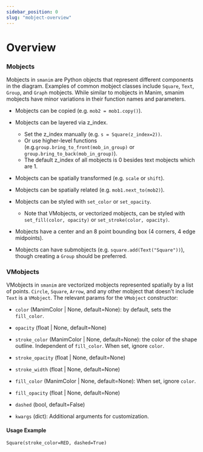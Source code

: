 ```yaml
---
sidebar_position: 0
slug: "mobject-overview"
---
```


# Overview

### Mobjects

Mobjects in `smanim` are Python objects that represent different components in the diagram.
Examples of common mobject classes include `Square`, `Text`, `Group`, and `Graph` mobjects.
While similar to mobjects in Manim, smanim mobjects have minor variations in their function names and parameters.

- Mobjects can be copied (e.g. `mob2 = mob1.copy()`).
- Mobjects can be layered via z_index.

  - Set the z_index manually (e.g. `s = Square(z_index=2))`.
  - Or use higher-level functions (e.g.`group.bring_to_front(mob_in_group)` or `group.bring_to_back(mob_in_group)`).
  - The default z_index of all mobjects is 0 besides text mobjects which are 1.

- Mobjects can be spatially transformed (e.g. `scale` or `shift`).
- Mobjects can be spatially related (e.g. `mob1.next_to(mob2)`).
- Mobjects can be styled with `set_color` or `set_opacity`.

  - Note that VMobjects, or vectorized mobjects, can be styled with `set_fill(color, opacity)` or `set_stroke(color, opacity)`.

- Mobjects have a center and an 8 point bounding box (4 corners, 4 edge midpoints).
- Mobjects can have submobjects (e.g. `square.add(Text("Square"))`), though creating a `Group` should be preferred.

### VMobjects

VMobjects in `smanim` are vectorized mobjects represented spatially by a list of points.
`Circle`, `Square`, `Arrow`, and any other mobject that doesn't include `Text` is a `VMobject`.
The relevant params for the `VMobject` constructor:

- `color` (ManimColor | None, default=None): by default, sets the `fill_color`.
- `opacity` (float | None, default=None)
- `stroke_color` (ManimColor | None, default=None): the color of the shape outline. Independent of `fill_color`. When set, ignore `color`.
- `stroke_opacity` (float | None, default=None)
- `stroke_width` (float | None, default=None)
- `fill_color` (ManimColor | None, default=None): When set, ignore `color`.
- `fill_opacity` (float | None, default=None)
- `dashed` (bool, default=False)

- `kwargs` (dict): Additional arguments for customization.

#### Usage Example

`Square(stroke_color=RED, dashed=True)`

